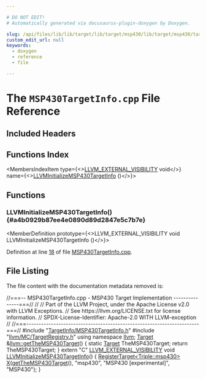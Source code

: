 ```yaml
---

# DO NOT EDIT!
# Automatically generated via docusaurus-plugin-doxygen by Doxygen.

slug: /api/files/lib/lib/target/lib/target/msp430/lib/target/msp430/targetinfo/msp430targetinfo-cpp
custom_edit_url: null
keywords:
  - doxygen
  - reference
  - file

---
```





# The `MSP430TargetInfo.cpp` File Reference

<DoxygenPage pluginConfig={pluginConfig}>



## Included Headers

<IncludesList>
<IncludesListItem
  filePath="TargetInfo/MSP430TargetInfo.h"
  permalink="/docs/api/files/lib/lib/target/lib/target/msp430/lib/target/msp430/targetinfo/msp430targetinfo-h"
  isLocal="true" />
<IncludesListItem
  filePath="llvm/MC/TargetRegistry.h"
  permalink="/docs/api/files/include/include/llvm/include/llvm/mc/targetregistry-h"
  isLocal="true" />
</IncludesList>

## Functions Index

<MembersIndex>

<MembersIndexItem
  type={<><a href="/docs/api/files/include/include/llvm/include/llvm/support/compiler-h/#adeb6f14d9f377993d79fae2efb34ecac">LLVM&#95;EXTERNAL&#95;VISIBILITY</a> void</>}
  name={<><a href="#a4b0929b87ee4e0890d89d2847e5c7b7e">LLVMInitializeMSP430TargetInfo</a> ()</>}>
</MembersIndexItem>

</MembersIndex>


<SectionDefinition>

## Functions

### LLVMInitializeMSP430TargetInfo() {#a4b0929b87ee4e0890d89d2847e5c7b7e}

<MemberDefinition
  prototype={<>LLVM&#95;EXTERNAL&#95;VISIBILITY void LLVMInitializeMSP430TargetInfo ()</>}>

Definition at line <a href="#l00018">18</a> of file <a href="/docs/api/files/lib/lib/target/lib/target/msp430/lib/target/msp430/targetinfo/msp430targetinfo-cpp">MSP430TargetInfo.cpp</a>.
</MemberDefinition>

</SectionDefinition>

## File Listing

The file content with the documentation metadata removed is:

<ProgramListing>

<Link id="l00001" /><CodeLine lineNumber="1"><Highlight kind="comment">//===-- MSP430TargetInfo.cpp - MSP430 Target Implementation ---------------===//</Highlight><Highlight kind="normal"></Highlight></CodeLine>
<Link id="l00002" /><CodeLine lineNumber="2"><Highlight kind="normal"></Highlight><Highlight kind="comment">//</Highlight><Highlight kind="normal"></Highlight></CodeLine>
<Link id="l00003" /><CodeLine lineNumber="3"><Highlight kind="normal"></Highlight><Highlight kind="comment">// Part of the LLVM Project, under the Apache License v2.0 with LLVM Exceptions.</Highlight><Highlight kind="normal"></Highlight></CodeLine>
<Link id="l00004" /><CodeLine lineNumber="4"><Highlight kind="normal"></Highlight><Highlight kind="comment">// See https://llvm.org/LICENSE.txt for license information.</Highlight><Highlight kind="normal"></Highlight></CodeLine>
<Link id="l00005" /><CodeLine lineNumber="5"><Highlight kind="normal"></Highlight><Highlight kind="comment">// SPDX-License-Identifier: Apache-2.0 WITH LLVM-exception</Highlight><Highlight kind="normal"></Highlight></CodeLine>
<Link id="l00006" /><CodeLine lineNumber="6"><Highlight kind="normal"></Highlight><Highlight kind="comment">//</Highlight><Highlight kind="normal"></Highlight></CodeLine>
<Link id="l00007" /><CodeLine lineNumber="7"><Highlight kind="normal"></Highlight><Highlight kind="comment">//===----------------------------------------------------------------------===//</Highlight><Highlight kind="normal"></Highlight></CodeLine>
<Link id="l00008" /><CodeLine lineNumber="8"><Highlight kind="normal"></Highlight></CodeLine>
<Link id="l00009" /><CodeLine lineNumber="9"><Highlight kind="normal"></Highlight><Highlight kind="preprocessor">#include &quot;<a href="/docs/api/files/lib/lib/target/lib/target/msp430/lib/target/msp430/targetinfo/msp430targetinfo-h">TargetInfo/MSP430TargetInfo.h</a>&quot;</Highlight><Highlight kind="normal"></Highlight></CodeLine>
<Link id="l00010" /><CodeLine lineNumber="10"><Highlight kind="normal"></Highlight><Highlight kind="preprocessor">#include &quot;<a href="/docs/api/files/include/include/llvm/include/llvm/mc/targetregistry-h">llvm/MC/TargetRegistry.h</a>&quot;</Highlight><Highlight kind="normal"></Highlight></CodeLine>
<Link id="l00011" /><CodeLine lineNumber="11"><Highlight kind="normal"></Highlight><Highlight kind="keyword">using namespace </Highlight><Highlight kind="normal"><a href="/docs/api/namespaces/llvm">llvm</a>;</Highlight></CodeLine>
<Link id="l00012" /><CodeLine lineNumber="12"><Highlight kind="normal"></Highlight></CodeLine>
<Link id="l00013" /><CodeLine lineNumber="13" lineLink="/docs/api/namespaces/llvm/#a43b03fb0b78d611b08a2db402b6a659f"><Highlight kind="normal"><a href="/docs/api/classes/llvm/target">Target</a> &amp;<a href="/docs/api/namespaces/llvm/#a43b03fb0b78d611b08a2db402b6a659f">llvm::getTheMSP430Target</a>() &#123;</Highlight></CodeLine>
<Link id="l00014" /><CodeLine lineNumber="14"><Highlight kind="normal">  </Highlight><Highlight kind="keyword">static</Highlight><Highlight kind="normal"> <a href="/docs/api/classes/llvm/target">Target</a> TheMSP430Target;</Highlight></CodeLine>
<Link id="l00015" /><CodeLine lineNumber="15"><Highlight kind="normal">  </Highlight><Highlight kind="keywordflow">return</Highlight><Highlight kind="normal"> TheMSP430Target;</Highlight></CodeLine>
<Link id="l00016" /><CodeLine lineNumber="16"><Highlight kind="normal">&#125;</Highlight></CodeLine>
<Link id="l00017" /><CodeLine lineNumber="17"><Highlight kind="normal"></Highlight></CodeLine>
<Link id="l00018" /><CodeLine lineNumber="18" lineLink="#a4b0929b87ee4e0890d89d2847e5c7b7e"><Highlight kind="normal"></Highlight><Highlight kind="keyword">extern</Highlight><Highlight kind="normal"> </Highlight><Highlight kind="stringliteral">&quot;C&quot;</Highlight><Highlight kind="normal"> <a href="/docs/api/files/include/include/llvm/include/llvm/support/compiler-h/#adeb6f14d9f377993d79fae2efb34ecac">LLVM&#95;EXTERNAL&#95;VISIBILITY</a> </Highlight><Highlight kind="keywordtype">void</Highlight><Highlight kind="normal"> <a href="#a4b0929b87ee4e0890d89d2847e5c7b7e">LLVMInitializeMSP430TargetInfo</a>() &#123;</Highlight></CodeLine>
<Link id="l00019" /><CodeLine lineNumber="19"><Highlight kind="normal">  <a href="/docs/api/structs/llvm/registertarget">RegisterTarget&lt;Triple::msp430&gt;</a> <a href="/docs/api/files/lib/lib/tablegen/tablegenbackendskeleton-cpp/#ab60f28d7a141ac46ccc200176a1bca8b">X</a>(<a href="/docs/api/namespaces/llvm/#a43b03fb0b78d611b08a2db402b6a659f">getTheMSP430Target</a>(), </Highlight><Highlight kind="stringliteral">&quot;msp430&quot;</Highlight><Highlight kind="normal">,</Highlight></CodeLine>
<Link id="l00020" /><CodeLine lineNumber="20"><Highlight kind="normal">                                   </Highlight><Highlight kind="stringliteral">&quot;MSP430 &#91;experimental&#93;&quot;</Highlight><Highlight kind="normal">, </Highlight><Highlight kind="stringliteral">&quot;MSP430&quot;</Highlight><Highlight kind="normal">);</Highlight></CodeLine>
<Link id="l00021" /><CodeLine lineNumber="21"><Highlight kind="normal">&#125;</Highlight></CodeLine>

</ProgramListing>

</DoxygenPage>

